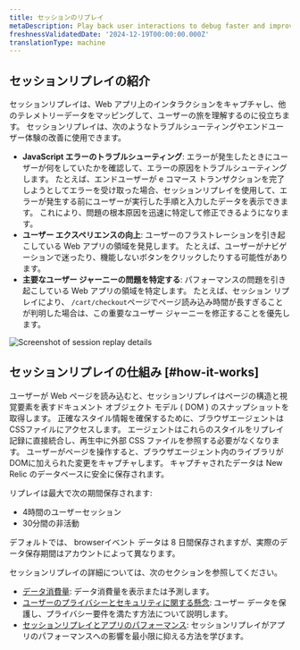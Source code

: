 ```yaml
---
title: セッションのリプレイ
metaDescription: Play back user interactions to debug faster and improve page performance.
freshnessValidatedDate: '2024-12-19T00:00:00.000Z'
translationType: machine
---
```


## セッションリプレイの紹介

セッションリプレイは、Web アプリ上のインタラクションをキャプチャし、他のテレメトリーデータをマッピングして、ユーザーの旅を理解するのに役立ちます。 セッションリプレイは、次のようなトラブルシューティングやエンドユーザー体験の改善に使用できます。

* **JavaScript エラーのトラブルシューティング**: エラーが発生したときにユーザーが何をしていたかを確認して、エラーの原因をトラブルシューティングします。 たとえば、エンドユーザーが e コマース トランザクションを完了しようとしてエラーを受け取った場合、セッションリプレイを使用して、エラーが発生する前にユーザーが実行した手順と入力したデータを表示できます。 これにより、問題の根本原因を迅速に特定して修正できるようになります。
* **ユーザー エクスペリエンスの向上**: ユーザーのフラストレーションを引き起こしている Web アプリの領域を発見します。 たとえば、ユーザーがナビゲーションで迷ったり、機能しないボタンをクリックしたりする可能性があります。
* **主要なユーザー ジャーニーの問題を特定する**: パフォーマンスの問題を引き起こしている Web アプリの領域を特定します。 たとえば、セッション リプレイにより、 `/cart/checkout`ページでページ読み込み時間が長すぎることが判明した場合は、この重要なユーザー ジャーニーを修正することを優先します。

<img title="Session replay details" alt="Screenshot of session replay details" src="/images/browser_screenshot-full_session-replay-details.gif" />

## セッションリプレイの仕組み [#how-it-works]

ユーザーが Web ページを読み込むと、セッションリプレイはページの構造と視覚要素を表すドキュメント オブジェクト モデル ( DOM ) のスナップショットを取得します。 正確なスタイル情報を確保するために、ブラウザエージェントはCSSファイルにアクセスします。 エージェントはこれらのスタイルをリプレイ記録に直接統合し、再生中に外部 CSS ファイルを参照する必要がなくなります。 ユーザーがページを操作すると、ブラウザエージェント内のライブラリがDOMに加えられた変更をキャプチャします。 キャプチャされたデータは New Relic のデータベースに安全に保存されます。

リプレイは最大で次の期間保存されます:

* 4時間のユーザーセッション
* 30分間の非活動

デフォルトでは、 browserイベント データは 8 日間保存されますが、実際のデータ保存期間はアカウントによって異なります。

セッションリプレイの詳細については、次のセクションを参照してください。

* [データ消費量](/docs/browser/browser-monitoring/browser-pro-features/session-replay/additional-information/#data-consumption): データ消費量を表示または予測します。
* [ユーザーのプライバシーとセキュリティに関する懸念](/docs/browser/browser-monitoring/browser-pro-features/session-replay/additional-information/#data-security): ユーザー データを保護し、プライバシー要件を満たす方法について説明します。
* [セッションリプレイとアプリのパフォーマンス](/docs/browser/browser-monitoring/browser-pro-features/session-replay/additional-information/#app-performance): セッションリプレイがアプリのパフォーマンスへの影響を最小限に抑える方法を学びます。